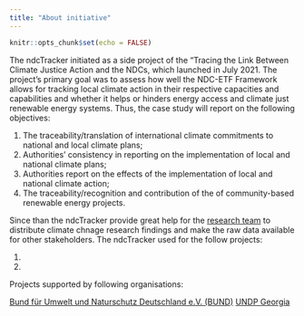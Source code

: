 ```yaml
---
title: "About initiative"
---
```


```r
knitr::opts_chunk$set(echo = FALSE)
```

The ndcTracker initiated as a side project of the "Tracing the Link Between Climate Justice Action and the NDCs, which launched in July 2021. The project's primary goal was to assess how well the NDC-ETF Framework allows for tracking local climate action in their respective capacities and capabilities and whether it helps or hinders energy access and climate just renewable energy systems. Thus, the case study will report on the following objectives: 

1. The traceability/translation of international climate commitments to national and local climate plans;
1. Authorities’ consistency in reporting on the implementation of 
local and national climate plans; 
1. Authorities report on the effects of the implementation of local 
and national climate action;
1. The traceability/recognition and contribution of the of 
community-based renewable energy projects.

Since than the ndcTracker provide great help for the [research team](https://ndctracker.netlify.app/team.html) to distribute climate chnage research findings and make the raw data available for other stakeholders. The ndcTracker used for the follow projects:

1.
1.

Projects supported by following organisations:

[Bund für Umwelt und Naturschutz Deutschland e.V. (BUND)](https://www.bund.net/)
[UNDP Georgia](https://www.undp.org/georgia)

